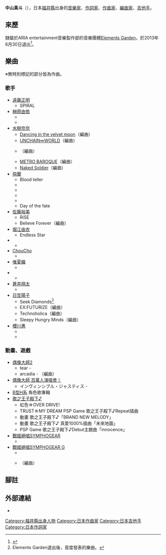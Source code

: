 
{{Japanese|中山 真斗|kana=なかやま まさと|romaji=Nakayama Masato}}
'''中山真斗'''（{{bd|1986年|6月25日}}），日本[[福井縣|福井縣]]出身的[[音樂家|音樂家]]、[[作詞家|作詞家]]、[[作曲家|作曲家]]、[[編曲家|編曲家]]、[[吉他手|吉他手]]。

== 來歷 ==
隸屬於ARIA entertainment音樂製作部的音樂團體[[Elements_Garden|Elements Garden]]，於2013年6月30日退出<ref>{{Cite web |url=http://www.ariamusic.co.jp/news/20130701111242/ |title=公告 |accessdate=2013-09-23 |archive-date=2013-09-27 |archive-url=https://web.archive.org/web/20130927193331/http://www.ariamusic.co.jp/news/20130701111242/ |dead-url=no }}</ref>。

== 樂曲 ==
※無特別標記的部分皆為作曲。
=== 歌手 ===
* [[遠藤正明|遠藤正明]]
** SPIRAL 
* [[榊原由依|榊原由依]]
** {{lang|ja|混沌のオラトリオ}}
** {{lang|ja|無重力アリア}}
* [[水樹奈奈|水樹奈奈]]
** [[STARCAMP_EP|Dancing in the velvet moon]]（編曲）
** [[Silent_Bible|UNCHAIN∞WORLD]]（編曲）
** {{lang|ja|[[IMPACT_EXCITER|ミュステリオン]]}}（編曲）
** [[TIME_SPACE_EP|METRO BAROQUE]]（編曲）
** [[ROCKBOUND_NEIGHBORS|Naked Soldier]]（編曲）
* [[飛蘭|飛蘭]]
** Blood teller
** {{lang|ja|鎮魂の旅へ}}
** {{lang|ja|spring〜君とのメロディ〜}}
** {{lang|ja|本能のDOUBT}}
** {{lang|ja|灯-TOMOSHIBI-}}
** Day of the fate
* [[佐藤裕美|佐藤裕美]]
** RiSE
** Believe Forever（編曲）
* [[堀江由衣|堀江由衣]]
** Endless Star
* {{lang|ja|[[こだまさおり|こだまさおり]]}}
** {{lang|ja|未完成ストライド}}
* [[ChouCho|ChouCho]]
** {{lang|ja|カワルミライ}}
* [[唯夏織|唯夏織]]
** {{lang|ja|君のYELL}}
*  {{lang|ja|ミルキィホームズ}}
** {{lang|ja|ユメユメエキスプレス}}
* [[SHOWTA.|蒼井翔太]]
** {{lang|ja|愛のささめきごと}}
* [[日笠陽子|日笠陽子]]
** Seek Diamonds<ref>Elements Garden退出後，首度發表的樂曲。</ref>
** EX:FUTURIZE（編曲）
** Technoholica（編曲）
** Sleepy Hungry Minds（編曲）
* [[櫻川惠|櫻川惠]]
** {{lang|ja|メイメツ、フラグメンツ}}
** {{lang|ja|お願いアインシュタイン}}
=== 動畫、遊戲 ===
* [[偶像大師2|偶像大師2]]
** tear - {{tsl|ja|THE_IDOLM@STER_MASTER_ARTIST_2#04_菊地真|『THE IDOLM@STER MASTER ARTIST 2 -FIRST SEASON- 04 菊地真』}}
** arcadia - {{tsl|ja|THE_IDOLM@STER_MASTER_ARTIST_2#05_如月千早|『THE IDOLM@STER MASTER ARTIST 2 -FIRST SEASON- 05 如月千早』}}（編曲）
* [[偶像大師_百萬人演唱會！|偶像大師 百萬人演唱會！]]
** インヴィンシブル・ジャスティス - {{tsl|ja|THE_IDOLM@STER_MILLION_THE@TER_GENERATION#01_Brand_New_Theater!|「THE IDOLM@STER MILLION THE@TER GENERATION 01 Brand New Theater!」}}
* [[B型H系|B型H系]] 角色歌專輯
* [[歌之王子殿下|歌之王子殿下♪]]
** 虹色☆OVER DRIVE!
** TRUST☆MY DREAM PSP Game 歌之王子殿下♪Repeat插曲
** 動畫 歌之王子殿下♪「BRAND NEW MELODY」
** 動畫 歌之王子殿下♪ 真愛1000%插曲「未來地圖」
** PSP Game 歌之王子殿下♪Debut主題曲「innocence」
* [[戰姬絕唱SYMPHOGEAR|戰姬絕唱SYMPHOGEAR]]
** {{lang|ja|陽だまりメモリア}}
* [[戰姬絕唱SYMPHOGEAR|戰姬絕唱SYMPHOGEAR G]]
**  {{lang|ja|獄鎌・イガリマ}}
**  {{lang|ja|教室モノクローム}}（編曲）

== 腳註 ==
{{Reflist|2}}
== 外部連結 ==
* {{Twitter|masatondx|中山真斗 (masatondx)}}{{ja}}

{{DEFAULTSORT:Nakayama Masato}}
[[Category:福井縣出身人物|Category:福井縣出身人物]]
[[Category:日本作曲家|Category:日本作曲家]]
[[Category:日本吉他手|Category:日本吉他手]]
[[Category:日本作詞家|Category:日本作詞家]]